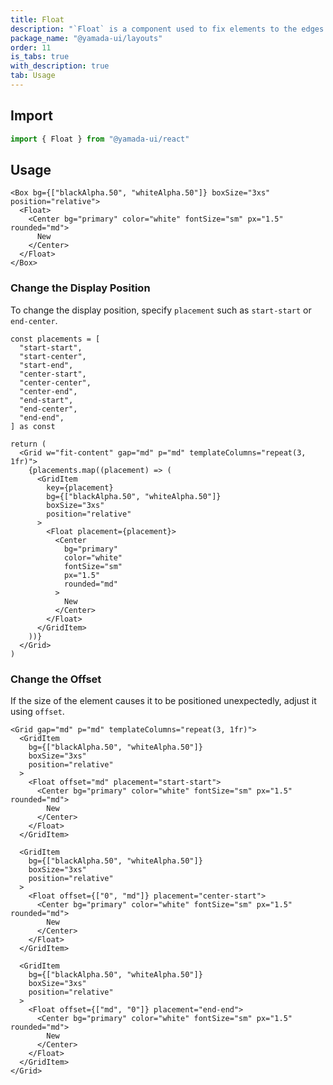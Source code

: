 ```yaml
---
title: Float
description: "`Float` is a component used to fix elements to the edges of a container."
package_name: "@yamada-ui/layouts"
order: 11
is_tabs: true
with_description: true
tab: Usage
---
```


## Import

```ts
import { Float } from "@yamada-ui/react"
```

## Usage

```tsx
<Box bg={["blackAlpha.50", "whiteAlpha.50"]} boxSize="3xs" position="relative">
  <Float>
    <Center bg="primary" color="white" fontSize="sm" px="1.5" rounded="md">
      New
    </Center>
  </Float>
</Box>
```

### Change the Display Position

To change the display position, specify `placement` such as `start-start` or `end-center`.

```tsx functional=true
const placements = [
  "start-start",
  "start-center",
  "start-end",
  "center-start",
  "center-center",
  "center-end",
  "end-start",
  "end-center",
  "end-end",
] as const

return (
  <Grid w="fit-content" gap="md" p="md" templateColumns="repeat(3, 1fr)">
    {placements.map((placement) => (
      <GridItem
        key={placement}
        bg={["blackAlpha.50", "whiteAlpha.50"]}
        boxSize="3xs"
        position="relative"
      >
        <Float placement={placement}>
          <Center
            bg="primary"
            color="white"
            fontSize="sm"
            px="1.5"
            rounded="md"
          >
            New
          </Center>
        </Float>
      </GridItem>
    ))}
  </Grid>
)
```

### Change the Offset

If the size of the element causes it to be positioned unexpectedly, adjust it using `offset`.

```tsx
<Grid gap="md" p="md" templateColumns="repeat(3, 1fr)">
  <GridItem
    bg={["blackAlpha.50", "whiteAlpha.50"]}
    boxSize="3xs"
    position="relative"
  >
    <Float offset="md" placement="start-start">
      <Center bg="primary" color="white" fontSize="sm" px="1.5" rounded="md">
        New
      </Center>
    </Float>
  </GridItem>

  <GridItem
    bg={["blackAlpha.50", "whiteAlpha.50"]}
    boxSize="3xs"
    position="relative"
  >
    <Float offset={["0", "md"]} placement="center-start">
      <Center bg="primary" color="white" fontSize="sm" px="1.5" rounded="md">
        New
      </Center>
    </Float>
  </GridItem>

  <GridItem
    bg={["blackAlpha.50", "whiteAlpha.50"]}
    boxSize="3xs"
    position="relative"
  >
    <Float offset={["md", "0"]} placement="end-end">
      <Center bg="primary" color="white" fontSize="sm" px="1.5" rounded="md">
        New
      </Center>
    </Float>
  </GridItem>
</Grid>
```
